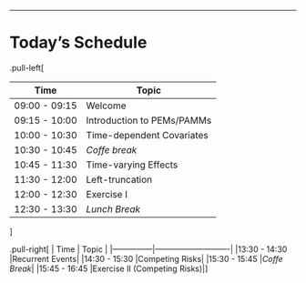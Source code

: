 
---
# Today's Schedule

.pull-left[

| Time          |       Topic                |
|---------------|----------------------------|
|09:00 - 09:15  | Welcome                    |
|09:15 - 10:00  |Introduction to PEMs/PAMMs  |
|10:00 - 10:30  |Time-dependent Covariates|
|10:30 - 10:45  |*Coffe break*|
|10:45 - 11:30  |Time-varying Effects|
|11:30 - 12:00  |Left-truncation|
|12:00 - 12:30  |Exercise I|
|12:30 - 13:30  |*Lunch Break*|
]

.pull-right[
| Time          |       Topic                |
|---------------|----------------------------|
|13:30 - 14:30  |Recurrent Events|
|14:30 - 15:30  |Competing Risks|
|15:30 - 15:45  |*Coffe Break*|
|15:45 - 16:45  |Exercise II (Competing Risks)|
]
